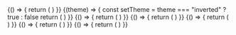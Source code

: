 
<ExampleVrt className="sg-example-loader">
  {() => {
    return (
      <React.Fragment>
        <Loader />
      </React.Fragment>
    )
}}
</ExampleVrt>

<ExampleVrt theme="inverted" className="sg-example-loader">
  {(theme) => {
    const setTheme = theme === "inverted" ? true : false
    return (
      <React.Fragment>
        <Loader inverted={setTheme} />
      </React.Fragment>
    )
}}
</ExampleVrt>

<ExampleVrt className="sg-example-loader">
  {() => {
    return (
      <React.Fragment>
        <Loader size="x-small" />
      </React.Fragment>
    )
}}
</ExampleVrt>

<ExampleVrt className="sg-example-loader">
  {() => {
    return (
      <React.Fragment>
        <Loader size="small" />
      </React.Fragment>
    )
}}
</ExampleVrt>

<ExampleVrt className="sg-example-loader">
  {() => {
    return (
      <React.Fragment>
        <Loader size="medium" />
      </React.Fragment>
    )
}}
</ExampleVrt>

<ExampleVrt className="sg-example-loader">
  {() => {
    return (
      <React.Fragment>
        <Loader size="large" />
      </React.Fragment>
    )
}}
</ExampleVrt>

<ExampleVrt className="sg-example-loader">
  {() => {
    return (
      <React.Fragment>
        <Loader size="x-large" />
      </React.Fragment>
    )
}}
</ExampleVrt>
